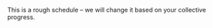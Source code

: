 ::: callout-note

This is a rough schedule -- we will change it based on your collective progress.

:::